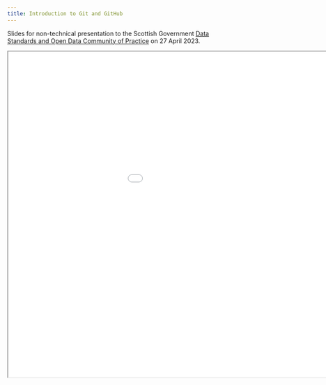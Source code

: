 ```yaml
---
title: Introduction to Git and GitHub
---
```


Slides for non-technical presentation to the Scottish Government [Data Standards and Open Data Community of Practice](https://www.eventbrite.co.uk/e/git-and-github-for-reproducible-data-analysis-tickets-558593497187) on 27 April 2023.

<iframe width=1150 height=750 src="slides.html"></iframe>